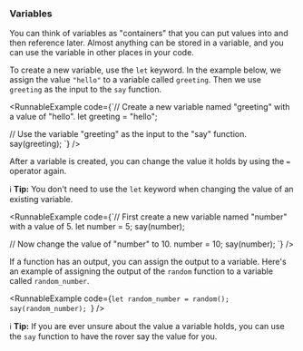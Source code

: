
### Variables

You can think of variables as "containers" that you can put values into and then
reference later. Almost anything can be stored in a variable, and you can use
the variable in other places in your code.

To create a new variable, use the `let` keyword. In the example below, we
assign the value `"hello"` to a variable called `greeting`. Then we use
`greeting` as the input to the `say` function.

<RunnableExample
  code={`// Create a new variable named "greeting" with a value of "hello".
let greeting = "hello";

// Use the variable "greeting" as the input to the "say" function.
say(greeting);
`}
/>

After a variable is created, you can change the value it holds by using the
`=` operator again.

ℹ️ **Tip:** You don't need to use the `let` keyword when changing the
value of an existing variable.

<RunnableExample
  code={`// First create a new variable named "number" with a value of 5.
let number = 5;
say(number);

// Now change the value of "number" to 10.
number = 10;
say(number);
`}
/>

If a function has an output, you can assign the output to a variable. Here's
an example of assigning the output of the `random` function to a variable called
`random_number`.

<RunnableExample
  code={`let random_number = random();
say(random_number);
`}
/>

ℹ️ **Tip:** If you are ever unsure about the value a variable holds, you can use
the `say` function to have the rover say the value for you.
